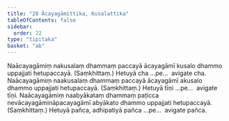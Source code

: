 ```yaml
---
title: "28 Ācayagāmittika, Kusalattika"
tableOfContents: false
sidebar:
  order: 22
type: "tipitaka"
basket: "ab"
---
```



<DynamicBreadcrumb />

<Division number="37">

<Paragraph number="118">
Naācayagāmiṃ nakusalaṃ dhammaṃ paccayā ācayagāmī kusalo dhammo uppajjati hetupaccayā. (Saṃkhittaṃ.) Hetuyā cha …pe…  avigate cha.
</Paragraph>

<Paragraph number="119">
Naācayagāmiṃ naakusalaṃ dhammaṃ paccayā ācayagāmī akusalo dhammo uppajjati hetupaccayā. (Saṃkhittaṃ.) Hetuyā tīṇi …pe…  avigate tīṇi.
</Paragraph>

<Paragraph number="120">
Naācayagāmiṃ naabyākataṃ dhammaṃ paṭicca nevācayagāmināpacayagāmī abyākato dhammo uppajjati hetupaccayā. (Saṃkhittaṃ.) Hetuyā pañca, adhipatiyā pañca …pe…  avigate pañca.
</Paragraph>
</Division>